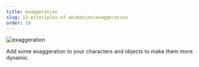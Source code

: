 ```yaml
---
title: exaggeration
slug: 12-principles-of-animation/exaggeration
order: 19
---
```


<SlideTemplate title="exaggeration">

![exaggeration](/gif/exageration.gif)

Add some exaggeration to your characters and objects to make them more
dynamic.

</SlideTemplate>
